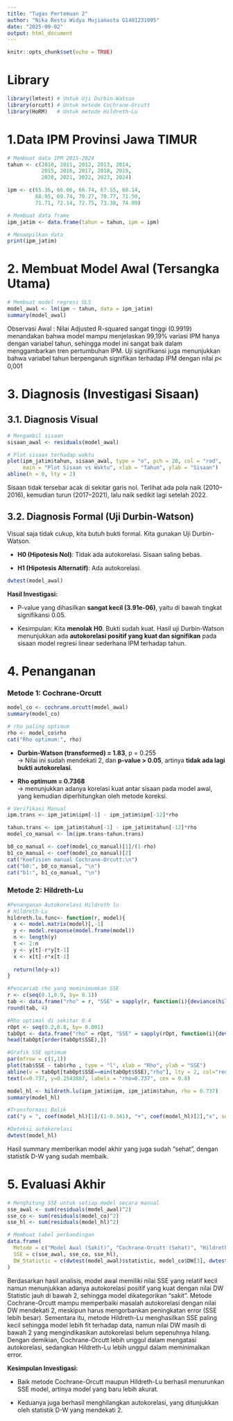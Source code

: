 ---
title: "Tugas Pertemuan 2"
author: "Nika Restu Widya Mujianasta G1401231095"
date: "2025-09-02"
output: html_document
---

```{r setup, include=FALSE}
knitr::opts_chunk$set(echo = TRUE)
```

# Library

```{r}
library(lmtest) # Untuk Uji Durbin-Watson
library(orcutt) # Untuk metode Cochrane-Orcutt
library(HoRM)   # Untuk metode Hildreth-Lu
```

# 1.Data IPM Provinsi Jawa TIMUR

```{r}
# Membuat data IPM 2015-2024
tahun <- c(2010, 2011, 2012, 2013, 2014, 
           2015, 2016, 2017, 2018, 2019, 
           2020, 2021, 2022, 2023, 2024)

ipm <- c(65.36, 66.06, 66.74, 67.55, 68.14, 
         68.95, 69.74, 70.27, 70.77, 71.50, 
         71.71, 72.14, 72.75, 73.38, 74.09)

# Membuat data frame
ipm_jatim <- data.frame(tahun = tahun, ipm = ipm)

# Menampilkan data
print(ipm_jatim)
```

# 2. Membuat Model Awal (Tersangka Utama)

```{r}
# Membuat model regresi OLS
model_awal <- lm(ipm ~ tahun, data = ipm_jatim)
summary(model_awal)
```

Observasi Awal : Nilai Adjusted R-squared sangat tinggi (0.9919) menandakan bahwa model mampu menjelaskan 99,19% variasi IPM hanya dengan variabel tahun, sehingga model ini sangat baik dalam menggambarkan tren pertumbuhan IPM. Uji signifikansi juga menunjukkan bahwa variabel tahun berpengaruh signifikan terhadap IPM dengan nilai 𝑝\< 0,001

# 3. Diagnosis (Investigasi Sisaan)

## 3.1. Diagnosis Visual

```{r}
# Mengambil sisaan
sisaan_awal <- residuals(model_awal)

# Plot sisaan terhadap waktu
plot(ipm_jatim$tahun, sisaan_awal, type = "o", pch = 20, col = "red",
     main = "Plot Sisaan vs Waktu", xlab = "Tahun", ylab = "Sisaan")
abline(h = 0, lty = 2)
```

Sisaan tidak tersebar acak di sekitar garis nol. Terlihat ada pola naik (2010–2016), kemudian turun (2017–2021), lalu naik sedikit lagi setelah 2022.

## 3.2. Diagnosis Formal (Uji Durbin-Watson)

Visual saja tidak cukup, kita butuh bukti formal. Kita gunakan Uji Durbin-Watson.

-   **H0 (Hipotesis Nol)**: Tidak ada autokorelasi. Sisaan saling bebas.

-   **H1 (Hipotesis Alternatif)**: Ada autokorelasi.

```{r}
dwtest(model_awal)
```

**Hasil Investigasi:**

-   P-value yang dihasilkan **sangat kecil (3.91e-06)**, yaitu di bawah tingkat signifikansi 0.05.

-   Kesimpulan: Kita **menolak H0**. Bukti sudah kuat. Hasil uji Durbin-Watson menunjukkan ada **autokorelasi positif yang kuat dan signifikan** pada sisaan model regresi linear sederhana IPM terhadap tahun.

# 4. Penanganan 

### Metode 1: Cochrane-Orcutt

```{r}
model_co <- cochrane.orcutt(model_awal)
summary(model_co)

# rho paling optimum
rho <- model_co$rho
cat("Rho optimum:", rho)
```

-    **Durbin-Watson (transformed) = 1.83**, p = 0.255\
    → Nilai ini sudah mendekati 2, dan **p-value \> 0.05**, artinya **tidak ada lagi bukti autokorelasi**.

-    **Rho optimum = 0.7368**\
    → menunjukkan adanya korelasi kuat antar sisaan pada model awal, yang kemudian diperhitungkan oleh metode koreksi.

```{r}
# Verifikasi Manual
ipm.trans <- ipm_jatim$ipm[-1] - ipm_jatim$ipm[-12]*rho

tahun.trans <- ipm_jatim$tahun[-1] - ipm_jatim$tahun[-12]*rho
model_co_manual <- lm(ipm.trans~tahun.trans)

b0_co_manual <- coef(model_co_manual)[1]/(1-rho)
b1_co_manual <- coef(model_co_manual)[2]
cat("Koefisien manual Cochrane-Orcutt:\n")
cat("b0:", b0_co_manual, "\n")
cat("b1:", b1_co_manual, "\n")
```

### Metode 2: Hildreth-Lu

```{r}
#Penanganan Autokorelasi Hildreth lu
# Hildreth-Lu
hildreth.lu.func<- function(r, model){
  x <- model.matrix(model)[,-1]
  y <- model.response(model.frame(model))
  n <- length(y)
  t <- 2:n
  y <- y[t]-r*y[t-1]
  x <- x[t]-r*x[t-1]
  
  return(lm(y~x))
}

#Pencariab rho yang meminimumkan SSE
r <- c(seq(0.1,0.9, by= 0.1))
tab <- data.frame("rho" = r, "SSE" = sapply(r, function(i){deviance(hildreth.lu.func(i, model_awal))}))
round(tab, 4)
```

```{r}
#Rho optimal di sekitar 0.4
rOpt <- seq(0.2,0.8, by= 0.001)
tabOpt <- data.frame("rho" = rOpt, "SSE" = sapply(rOpt, function(i){deviance(hildreth.lu.func(i, model_awal))}))
head(tabOpt[order(tabOpt$SSE),])
```

```{r}
#Grafik SSE optimum
par(mfrow = c(1,1))
plot(tab$SSE ~ tab$rho , type = "l", xlab = "Rho", ylab = "SSE")
abline(v = tabOpt[tabOpt$SSE==min(tabOpt$SSE),"rho"], lty = 2, col="red",lwd=2)
text(x=0.737, y=0.2543887, labels = "rho=0.737", cex = 0.8)
```

```{r}
model_hl <- hildreth.lu(ipm_jatim$ipm, ipm_jatim$tahun, rho = 0.737)
summary(model_hl)
```

```{r}
#Transformasi Balik
cat("y = ", coef(model_hl)[1]/(1-0.341), "+", coef(model_hl)[2],"x", sep = "")
```

```{r}
#Deteksi autokorelasi
dwtest(model_hl)
```
Hasil summary memberikan model akhir yang juga sudah "sehat", dengan statistik D-W yang sudah membaik.

# 5. Evaluasi Akhir
```{r}
# Menghitung SSE untuk setiap model secara manual
sse_awal <- sum(residuals(model_awal)^2)
sse_co <- sum(residuals(model_co)^2)
sse_hl <- sum(residuals(model_hl)^2)

# Membuat tabel perbandingan
data.frame(
  Metode = c("Model Awal (Sakit)", "Cochrane-Orcutt (Sehat)", "Hildreth-Lu (Sehat)"),
  SSE = c(sse_awal, sse_co, sse_hl),
  DW_Statistic = c(dwtest(model_awal)$statistic, model_co$DW[3], dwtest(model_hl)$statistic)
)
```

Berdasarkan hasil analisis, model awal memiliki nilai SSE yang relatif kecil namun menunjukkan adanya autokorelasi positif yang kuat dengan nilai DW Statistic jauh di bawah 2, sehingga model dikategorikan “sakit”. Metode Cochrane-Orcutt mampu memperbaiki masalah autokorelasi dengan nilai DW mendekati 2, meskipun harus mengorbankan peningkatan error (SSE lebih besar). Sementara itu, metode Hildreth-Lu menghasilkan SSE paling kecil sehingga model lebih fit terhadap data, namun nilai DW masih di bawah 2 yang mengindikasikan autokorelasi belum sepenuhnya hilang. Dengan demikian, Cochrane-Orcutt lebih unggul dalam mengatasi autokorelasi, sedangkan Hildreth-Lu lebih unggul dalam meminimalkan error.

**Kesimpulan Investigasi:**

-   Baik metode Cochrane-Orcutt maupun Hildreth-Lu berhasil menurunkan SSE model, artinya model yang baru lebih akurat.

-   Keduanya juga berhasil menghilangkan autokorelasi, yang ditunjukkan oleh statistik D-W yang mendekati 2.


